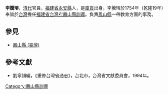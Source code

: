 '''李騰瑢'''，[[清代|清代]]官員，[[福建省|福建省]][[永安縣|永安縣]]人，是[[廩貢|廩貢]]出身。李騰瑢於1754年（乾隆19年）奉旨於[[台灣|台灣]]擔任[[福建省|福建省]][[台灣府|台灣府]][[鳳山縣_(臺灣)|鳳山縣]][[訓導|訓導]]。負責[[鳳山縣_(臺灣)|鳳山縣]]一帶教育方面的事務。

==參見==
*[[鳳山縣_(臺灣)|鳳山縣 (臺灣)]]

==參考文獻==
*劉寧顏編，《重修台灣省通志》，台北市，台灣省文獻委員會，1994年。
{{start box}}
{{s-before|[[陳日來|陳日來]]}}
{{s-title|[[台灣|台灣]][[鳳山縣_(臺灣)|鳳山縣]][[訓導|訓導]]|1754年上任}}
{{s-after|[[劉自成|劉自成]]}}
{{end box}}

{{清朝人物小作品}}

[[Category:鳳山縣訓導|Category:鳳山縣訓導]]